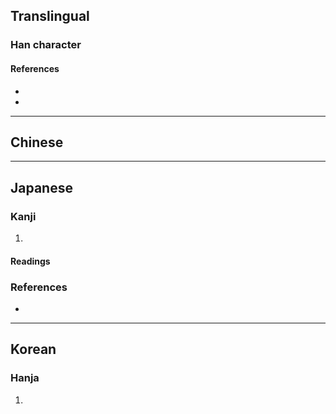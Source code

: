 {{also|圖|图}}
{{character info/new}}
{{character info|0x2F84D}}
==Translingual==

===Han character===
{{Han char|rn=31|rad=囗|as=11|sn=14|four=|canj=WIJW|ids=⿴[[囗]]⿳[[厶]][[十]][[囬]]}}

====References====
* {{Han ref|kx=0221.010|dkj=04833|hdz=10726.070|uh=5717|ud=22295}}
* {{Han ref|uh=2F84D}}

----

==Chinese==
{{zh-see|圖|v}}

----

==Japanese==

===Kanji===
{{ja-kanji|grade=|rs=囗11}}

# {{alternative form of|圖|lang=ja}}

====Readings====
{{ja-readings
|goon=ず<づ
|kanon=と<と
|kun=え-, はか-る}}

===References===
* {{R:Koseki Moji|055150}}

----

==Korean==

===Hanja===
{{ko-hanja|hangeul=[[도]]|rv=do|mr=to}}

# {{defn|lang=ko|sort=囗11}}